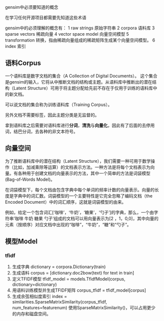 gensim中必须要知道的概念

在学习任何开源项目都需要先知道这些术语

gensim中的必须理解的概念有：
1 raw strings 原始字符串
2 corpora 语料库
3 sparse vectors 稀疏向量
4 vector space model 向量空间模型
5 transformation 转换，指由稀疏向量组成的稀疏矩阵生成某个向量空间模型。
6 index 索引


## 语料Corpus

一个语料库是数字文档的集合（A Collection of Digital Documents）。 这个集合是gensim的输入，它将从中推断文档的结构或主题。从语料库中推断出的潜在结构（Latent Structure）可用于将主题分配给先前不存在于仅用于训练的语料库中的新文档。

可以说文档的集合称为训练语料库（Training Corpus）。

另外文档不需要标签，因此主题分类是无监督的。

拿到语料库之后需要对语料库进行**分词**，**清洗**与**向量化**，因此有了后面的去停用词，结巴分词，去各种的非文本符号。






## 向量空间

为了推断语料库中的潜在结构（Latent Structure），我们需要一种可用于数学操作（比如，加减乘除等运算）的文档表示方法。一种方法是将每个文档表示为向量。有各种用于创建文档的向量表示的方法，其中一个简单的方法是词袋模型(Bag-of-Words Model)。


在词袋模型下，每个文档由包含字典中每个单词的频率计数的向量表示。向量的长度是字典中的词汇数。词袋模型的一个主要特性是它完全忽略了编码文档（the Encoded Document）中的词汇顺序，这就是词袋模型的由来。


例如，给定一个包含词汇['咖啡'，'牛奶'，'糖果'，'勺子']的字典，那么，一个由字符串'咖啡 牛奶 糖果 勺子'组成的文档可以用向量表示为[2 ，1，0,0]，其中向量的元素（按顺序）对应文档中出现的“咖啡”，“牛奶”，“糖”和“勺子”。

## 模型Model


### tfidf

1. 生成字典 dictionary = corpora.Dictionary(train)
2. 生成语料 corpus = [dictionary.doc2bow(text) for text in train]
3. 定义TFIDF模型 tfidf_model = models.TfidfModel(corpus, dictionary=dictionary)
4. 用语料训练模型并生成TFIDF矩阵 corpus_tfidf = tfidf_model[corpus]
5. 生成余弦相似度索引 index = similarities.SparseMatrixSimilarity(corpus_tfidf, num_features=featurenum) 使用SparseMatrixSimilarity()，可以占用更少的内存和磁盘空间。